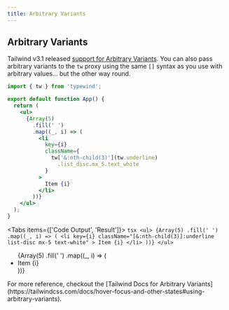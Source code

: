 ```yaml
---
title: Arbitrary Variants
---
```



## Arbitrary Variants

Tailwind v3.1 released [support for Arbitrary Variants](https://tailwindcss.com/docs/hover-focus-and-other-states#using-arbitrary-variants).
You can also pass arbitrary variants to the `tw` proxy using the same `[]` syntax as you use with arbitrary values... but the other way round.

```jsx /text_['20px']/
import { tw } from 'typewind';

export default function App() {
  return (
    <ul>
      {Array(5)
        .fill(' ')
        .map((_, i) => (
          <li
            key={i}
            className={
              tw['&:nth-child(3)'](tw.underline)
                .list_disc.mx_5.text_white
            }
          >
            Item {i}
          </li>
        ))}
    </ul>
  );
}
```

<Tabs items={['Code Output', 'Result']}>
  <Tab>
    ```tsx
    <ul>
      {Array(5)
        .fill(' ')
        .map((_, i) => (
          <li
            key={i}
            className="[&:nth-child(3)]:underline list-disc mx-5 text-white"
          >
            Item {i}
          </li>
        ))}
    </ul>
    ```
  </Tab>
  <Tab>
    <CodeOutput>
      <ul>
        {Array(5)
          .fill(' ')
          .map((_, i) => (
            <li
              key={i}
              className="[&:nth-child(3)]:underline list-disc mx-5 text-white"
            >
              Item {i}
            </li>
          ))}
      </ul>
    </CodeOutput>
  </Tab>
</Tabs>


<Callout type="info">
  For more reference, checkout the [Tailwind Docs for Arbitrary
  Variants](https://tailwindcss.com/docs/hover-focus-and-other-states#using-arbitrary-variants).
</Callout>
